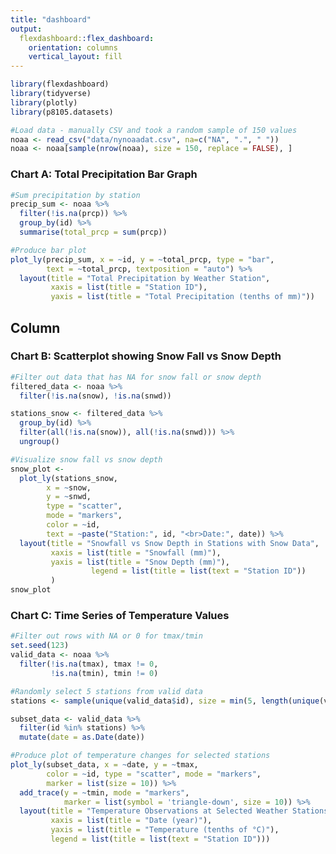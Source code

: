 ```yaml
---
title: "dashboard"
output: 
  flexdashboard::flex_dashboard:
    orientation: columns
    vertical_layout: fill
---
```


```r
library(flexdashboard)
library(tidyverse)
library(plotly)
library(p8105.datasets)

#Load data - manually CSV and took a random sample of 150 values 
noaa <- read_csv("data/nynoaadat.csv", na=c("NA", ".", " "))
noaa <- noaa[sample(nrow(noaa), size = 150, replace = FALSE), ]
```

### Chart A: Total Precipitation Bar Graph
```r
#Sum precipitation by station
precip_sum <- noaa %>%
  filter(!is.na(prcp)) %>%
  group_by(id) %>%
  summarise(total_prcp = sum(prcp))

#Produce bar plot
plot_ly(precip_sum, x = ~id, y = ~total_prcp, type = "bar",
        text = ~total_prcp, textposition = "auto") %>%
  layout(title = "Total Precipitation by Weather Station",
         xaxis = list(title = "Station ID"),
         yaxis = list(title = "Total Precipitation (tenths of mm)"))

```

Column {data-width=300}
-------------------------------------

### Chart B: Scatterplot showing Snow Fall vs Snow Depth 
```r
#Filter out data that has NA for snow fall or snow depth 
filtered_data <- noaa %>%
  filter(!is.na(snow), !is.na(snwd))

stations_snow <- filtered_data %>%
  group_by(id) %>%
  filter(all(!is.na(snow)), all(!is.na(snwd))) %>%
  ungroup()

#Visualize snow fall vs snow depth 
snow_plot <- 
  plot_ly(stations_snow, 
        x = ~snow, 
        y = ~snwd, 
        type = "scatter", 
        mode = "markers",
        color = ~id, 
        text = ~paste("Station:", id, "<br>Date:", date)) %>%
  layout(title = "Snowfall vs Snow Depth in Stations with Snow Data",
         xaxis = list(title = "Snowfall (mm)"),
         yaxis = list(title = "Snow Depth (mm)"), 
                  legend = list(title = list(text = "Station ID"))
         )
snow_plot
```


### Chart C: Time Series of Temperature Values 
```r
#Filter out rows with NA or 0 for tmax/tmin
set.seed(123)
valid_data <- noaa %>%
  filter(!is.na(tmax), tmax != 0,
         !is.na(tmin), tmin != 0)

#Randomly select 5 stations from valid data
stations <- sample(unique(valid_data$id), size = min(5, length(unique(valid_data$id))))

subset_data <- valid_data %>%
  filter(id %in% stations) %>%
  mutate(date = as.Date(date))

#Produce plot of temperature changes for selected stations
plot_ly(subset_data, x = ~date, y = ~tmax,
        color = ~id, type = "scatter", mode = "markers",
        marker = list(size = 10)) %>%
  add_trace(y = ~tmin, mode = "markers",
            marker = list(symbol = 'triangle-down', size = 10)) %>%
  layout(title = "Temperature Observations at Selected Weather Stations",
         xaxis = list(title = "Date (year)"),
         yaxis = list(title = "Temperature (tenths of °C)"),
         legend = list(title = list(text = "Station ID")))
```

